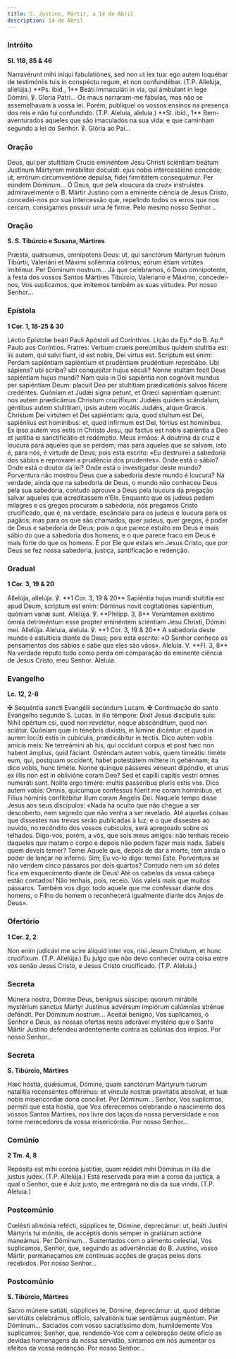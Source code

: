 ```yaml
---
title: S. Justino, Mártir, a 14 de Abril
description: 14 de Abril
---
```


### Intróito

**Sl. 118, 85 & 46**

<div class="side-by-side not-content">
  <span>
    Narravérunt mihi iníqui fabulatiónes, sed non ut lex tua: ego autem loquébar de testimóniis tuis
    in conspéctu regum, et non confundébar. (T.P. Allelúja, allelúja.) **Ps. ibid., 1** Beáti
    immaculáti in via, qui ámbulant in lege Dómini. ℣. Gloria Patri...
  </span>
  <span>
    Os maus narraram-me fábulas, mas não se assemelhavam à vossa lei. Porém, publiquei os vossos
    ensinos na presença dos reis e não fui confundido. (T.P. Aleluia, aleluia.) **Sl. ibid., 1**
    Bem-aventurados aqueles que são imaculados na sua vida: e que caminham segundo a lei do Senhor.
    ℣. Glória ao Pai...
  </span>
</div>

### Oração

<div class="side-by-side not-content">
  <span>
    Deus, qui per stultítiam Crucis eminéntem Jesu Christi sciéntiam beátum Justínum Mártyrem
    mirabíliter docuísti: ejus nobis intercessióne concéde; ut, errórum circumventióne depúlsa,
    fídei firmitátem consequámur. Per eúndem Dóminum...
  </span>
  <span>
    Ó Deus, que pela «loucura da cruz» instruístes admiravelmente o B. Mártir Justino com a eminente
    ciência de Jesus Cristo, concedei-nos por sua intercessão que, repelindo todos os erros que nos
    cercam, consigamos possuir uma fé firme. Pelo mesmo nosso Senhor...
  </span>
</div>

### Oração

**S. S. Tibúrcio e Susana, Mártires**

<div class="side-by-side not-content">
  <span>
    Præsta, quǽsumus, omnípotens Deus: ut, qui sanctórum Mártyrum tuórum Tibúrtii, Valeriáni et
    Máximi sollémnia cólimus; eórum étiam virtútes imitémur. Per Dóminum nostrum...
  </span>
  <span>
    Já que celebramos, ó Deus omnipotente, a festa dos vossos Santos Mártires Tibúrcio, Valeriano e
    Máximo, concedei-nos, Vos suplicamos, que imitemos também as suas virtudes. Por nosso Senhor...
  </span>
</div>

### Epístola

**1 Cor. 1, 18-25 & 30**

<div class="side-by-side not-content">
  <span>Léctio Epístolæ beáti Pauli Apóstoli ad Corínthios.</span>
  <span>Lição da Ep.ª do B. Ap.º Paulo aos Coríntios.</span>
  <span>
    Fratres: Verbum crueis pereúntibus quidem stultítia est: iis autem, qui salvi fiunt, id est
    nobis, Dei virtus est. Scriptum est enim: Perdam sapiéntiam sapiéntium et prudéntiam prudéntium
    reprobábo. Ubi sápiens? ubi scriba? ubi conquisítor hujus séculi? Nonne stultam fecit Deus
    sapiéntiam hujus mundi? Nam quia in Dei sapiéntia non cognóvit mundus per sapiéntiam Deum:
    placuit Deo per stultítiam prædicatiónis salvos fácere credéntes. Quóniam et Judǽi signa petunt,
    et Græci sapiéntiam quærunt: nos autem prædicámus Christum crucifíxum: Judǽis quidem scándalum,
    géntibus autem stultítiam, ipsis autem vocátis Judǽis, atque Græcis. Christum Dei virtútem et
    Dei sapiéntiam: quia, quod stultum est Dei, sapiéníius est homínibus: et, quod infírmum est Dei,
    fórtius est homínibus. Ex ipso autem vos estis in Christo Jesu, qui factus est nobis sapiéntia a
    Deo et justítia ei sanctificátio et redémptio.
  </span>
  <span>
    Meus irmãos: A doutrina da cruz é loucura para aqueles que se perdem; mas para aqueles que se
    salvam, isto é, para nós, é virtude de Deus; pois está escrito: «Eu destruirei a sabedoria dos
    sábios e reprovarei a prudência dos prudentes». Onde está o sábio? Onde está o doutor da lei?
    Onde está o investigador deste mundo? Porventura não mostrou Deus que a sabedoria deste mundo é
    loucura? Na verdade, ainda que na sabedoria de Deus, o mundo não conheceu Deus pela sua
    sabedoria, contudo aprouve a Deus pela loucura da pregação salvar aqueles que acreditassem
    n’Ele. Enquanto que os judeus pedem milagres e os gregos procuram a sabedoria, nós pregamos
    Cristo crucificado, que é, na verdade, escândalo para os judeus e loucura para os pagãos; mas
    para os que são chamados, quer judeus, quer gregos, é poder de Deus e sabedoria de Deus; pois o
    que parece estulto em Deus é mais sábio do que a sabedoria dos homens; e o que parece fraco em
    Deus é mais forte do que os homens. É por Ele que estais em Jesus Cristo, que por Deus se fez
    nossa sabedoria, justiça, santificação e redenção.
  </span>
</div>

### Gradual

**1 Cor. 3, 19 & 20**

<div class="side-by-side not-content">
  <span>
    Allelúja, allelúja. ℣. **1 Cor. 3, 19 & 20** Sapiéntia hujus mundi stultítia est apud Deum,
    scriptum est enim: Dóminus novit cogitatiónes sapiéntium, quóniam vanæ sunt. Allelúja. ℣.
    **Philipp. 3, 8** Verúmtamen exístimo ómnia detriméntum esse propter eminéntem sciéntiam Jesu
    Christi, Dómini mei. Allelúja.
  </span>
  <span>
    Aleluia, aleluia. ℣. **1 Cor. 3, 19 & 20** A sabedoria deste mundo é estultícia diante de Deus;
    pois está escrito: «O Senhor conhece os pensamentos dos sábios e sabe que eles são vãos».
    Aleluia. V. **Fl. 3, 8** Na verdade reputo tudo como perda em comparação da eminente ciência de
    Jesus Cristo, meu Senhor. Aleluia.
  </span>
</div>

### Evangelho

**Lc. 12, 2-8**

<div class="side-by-side not-content">
  <span>
    <span class="text-red-500">✠</span> Sequéntia sancti Evangélii secúndum Lucam.
  </span>
  <span>
    <span class="text-red-500">✠</span> Continuação do santo Evangelho segundo S. Lucas.
  </span>
  <span>
    In illo témpore: Dixit Jesus discípulis suis: Nihil opértum csi, quod non revelétur, neque
    abscónditum, quod non sciátur. Quóniam quæ in ténebris dixístis, in lúmine dicántur: et quod in
    aurem locúti estis in cubículis, prædicábitur in tectis. Dico autem vobis amícis meis: Ne
    terreámini ab his, qui occidunt corpus et post hæc non habent ámplius, quid fáciant. Osténdam
    autem vobis, quem timeátis: timéte eum, qui, postquam occídent, habet potestátem míttere in
    gehénnam; ita dico vobis, hunc timéte. Nonne quinque pásseres véneunt dipóndio, et unus ex illis
    non est in oblivióne coram Deo? Sed et capílli capitis vestri omnes numeráti sunt. Nolíte ergo
    timére: multis passéribus pluris estis vos. Dico autem vobis: Omnis, quicúmque conféssus fúerit
    me coram homínibus, et Fílius hóminis confitébitur illum coram Angelis Dei.
  </span>
  <span>
    Naquele tempo disse Jesus aos seus discípulos: «Nada há oculto que não chegue a ser descoberto,
    nem segredo que não venha a ser revelado. Até aquelas coisas que dissestes nas trevas serão
    publicadas à luz; e o que dissestes ao ouvido, no recôndito dos vossos cubículos, será apregoado
    sobre os telhados. Digo-vos, porém, a vós, que sois meus amigos: não tenhais receio daqueles que
    matam o corpo e depois não podem fazer mais nada. Sabeis quem deveis temer? Temei Aquele que,
    depois de dar a morte, tem ainda o poder de lançar no inferno. Sim; Eu vo-lo digo: temei Este.
    Porventura se não vendem cinco pássaros por dois quartos? Contudo nem um só deles fica em
    esquecimento diante de Deus! Até os cabelos da vossa cabeça estão contados! Não tenhais, pois,
    receio. Vós valeis mais que muitos pássaros. Também vos digo: todo aquele que me confessar
    diante dos homens, o Filho do homem o reconhecerá igualmente diante dos Anjos de Deus».
  </span>
</div>

### Ofertório

**1 Cor. 2, 2**

<div class="side-by-side not-content">
  <span>
    Non enim judicávi me scire áliquid inter vos, nisi Jesum Christum, et hunc crucifíxum. (T.P.
    Allelúja.)
  </span>
  <span>
    Eu julgo que não devo conhecer outra coisa entre vós senão Jesus Cristo, e Jesus Cristo
    crucificado. (T.P. Aleluia.)
  </span>
</div>

### Secreta

<div class="side-by-side not-content">
  <span>
    Múnera nostra, Dómine Deus, benígnus súscipe: quorum mirábile mystérium sanctus Martyr Justínus
    advérsum impiórum calúmnias strénue deféndit. Per Dóminum nostrum...
  </span>
  <span>
    Aceitai benigno, Vos suplicamos, ó Senhor e Deus, as nossas ofertas neste adorável mystério que
    o Santo Mártir Justino defendeu ardentemente contra as calúnias dos ímpios. Por nosso Senhor...
  </span>
</div>

### Secreta

**S. Tibúrcio, Mártires**

<div class="side-by-side not-content">
  <span>
    Hæc hóstia, quǽsumus, Dómine, quam sanctórum Mártyrum tuórum natalítia recenséntes offérimus: et
    víncula nostræ pravitátis absolvat, et tuæ nobis misericórdiæ dona concíliet. Per Dóminum...
  </span>
  <span>
    Senhor, Vos suplicmos, permiti que esta hóstia, que Vos oferecemos celebrando o nascimento dos
    vossos Santos Mártires, nos livre dos laços da nossa perversidade e nos torne merecedores da
    vossa misericórdia. Por nosso Senhor...
  </span>
</div>

### Comúnio

**2 Tm. 4, 8**

<div class="side-by-side not-content">
  <span>
    Repósita est mihi coróna justítiæ, quam reddet mihi Dóminus in illa die justus judex. (T.P.
    Allelúja.)
  </span>
  <span>
    Está reservada para mim a coroa da justiça, a qual o Senhor, que é Juiz justo, me entregará no
    dia da sua vinda. (T.P. Aleluia.)
  </span>
</div>

### Postcomúnio

<div class="side-by-side not-content">
  <span>
    Cœlésti alimónia refécti, súpplices te, Dómine, deprecámur: ut, beáti Justíni Mártyris tui
    mónitis, de accéptis donis semper in gratiárum actióne maneámus. Per Dóminum...
  </span>
  <span>
    Sustentados com o alimento celestial, Vos suplicamos, Senhor, que, seguindo as advertências do
    B. Justino, vosso Mártir, permaneçamos em contínuas acções de graças pelos dons recebidos. Por
    nosso Senhor...
  </span>
</div>

### Postcomúnio

**S. Tibúrcio, Mártires**

<div class="side-by-side not-content">
  <span>
    Sacro múnere satiáti, súpplices te, Dómine, deprecámur: ut, quod débitæ servitútis celebrámus
    offício, salvatiónis tuæ sentiámus augméntum. Per Dóminum...
  </span>
  <span>
    Saciados com vosso sacratíssimo dom, humildemente Vos suplicamos; Senhor, que, rendendo-Vos com
    a celebração deste ofício as devidas homenagens da nossa servidão, sintamos em nós aumentar os
    efeitos da vossa redenção. Por nosso Senhor...
  </span>
</div>
